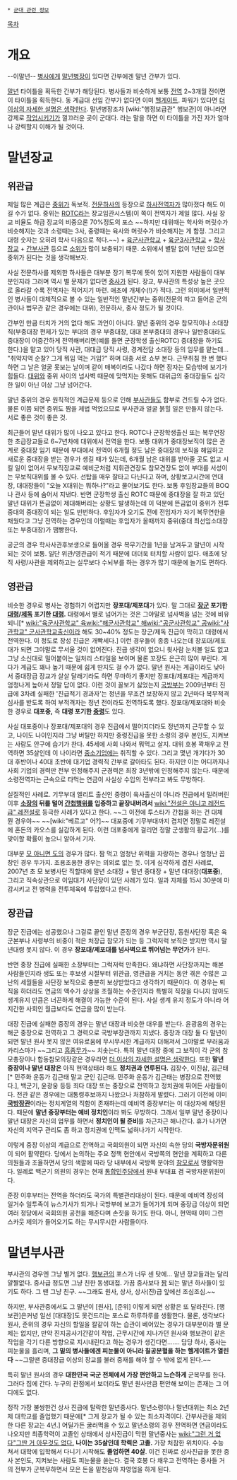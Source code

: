  * [[군대 관련 정보]]

[[목차]]

= 개요 =
--이말년-- [[병사]]에게 [[말년병장]]이 있다면 간부에겐 말년 간부가 있다.

[[말년]] 타이틀을 획득한 간부가 해당된다. 병사들과 비슷하게 보통 [[전역]] 2~3개월 전이면 이 타이틀을 획득한다. 동 계급대 선임 간부가 없다면 이미 [[헬게이트]]. 파워가 있다면 [[더 이상의 자세한 설명은 생략한다]]. 말년병장조차 [wiki:"행정보급관" 행보관]이 아니라면 강제로 [[작업]]시키기가 껄끄러운 곳이 군대다. 라는 말을 하면 이 타이틀을 가진 자가 얼마나 강력할지 이해가 될 것이다.

= 말년장교 =
== 위관급 ==
제일 많은 계급은 [[중위]]가 독보적. [[전문하사]]의 등장으로 [[하사]]전역자가 많아졌다 해도 이길 수가 없다. 중위는 [[ROTC]]라는 장교임관시스템(이 쪽이 전역자가 제일 많다. 사실 장교 비율도 하급 장교의 비중으론 70%정도의 포스 ~~하지만 대위때는 학사와 머릿수가 비슷해지는 것과 소령때는 3사, 중령때는 육사와 머릿수가 비슷해지는 게 함정. 그리고 대령 숫자는 오히려 학사 다음으로 적다.~~) + [[육군사관학교]] + [[육군3사관학교]] + [[학사장교]] + [[간부사관]] 등으로 [[소위]]가 많이 보충되기 때문. 소위에서 별탈 없이 1년만 있으면 중위가 된다는 것을 생각해보자.

사실 전문하사를 제외한 하사들은 대부분 장기 복무에 뜻이 있어 지원한 사람들이 대부분인지라 그러며 역시 별 문제가 없다면 [[중사]]가 된다. 장교, 부사관의 특성상 높은 곳으로 올라갈 수록 전역자는 적어지기 마련. 애초에 개체수(!)가 적다. 그런 의미에서 일반적인 병사들이 대체적으로 볼 수 있는 일반적인 말년간부는 중위(전문의 따고 들어온 군의관이나 법무관 같은 경우에는 대위), 전문하사, 중사 정도가 될 것이다.

간부인 만큼 터치가 거의 없다 해도 과언이 아니다. 말년 중위의 경우 참모직이나 소대장직(부중대장 편제가 있는 부대의 경우 부중대장, 대대 본부중대의 경우나 일반중대라도 중대장이 어중간하게 전역해버리면(예를 들면 군장학생 출신ROTC) 중대장을 하기도 한다.)을 맡고 있어 당직 사관, 대대급 당직 사령, 경계전담 소대장 등의 임무를 맡는데... "취약지역 순찰? 그게 뭐임 먹는 거임?" 하며 대충 서로 쇼부 본다. 근무취침 한 번 했다 하면 그 날은 얼굴 못보는 날이며 같이 매복이라도 나갔다 하면 잠자는 모습밖에 보기가 힘들다. [[대위]]와 중위 사이의 넘사벽 때문에 맞먹지는 못해도 대위급의 중대장들도 심각한 일이 아닌 이상 그냥 넘어간다.

말년 중위의 경우 원칙적인 계급문제 등으로 인해 [[부사관]]들도 함부로 건드릴 수가 없다. 물론 이쯤 되면 중위도 짬을 제법 먹었으므로 부사관과 얼굴 붉힐 일은 만들지 않는다. 서로 좋은 것이 좋은 것.

최근들어 말년 대위가 많이 나오고 있다고 한다. ROTC나 군장학생출신 또는 복무연장한 초급장교들로 6~7년차에 대위에서 전역을 한다. 보통 대위가 중대장보직이 많은 관계로 중대장 임기 때문에 부대에서 전역이 6개월 정도 남은 중대장의 보직을 해임하고 새로운 중대장을 받는 경우가 생길 때가 있는데, 6개월 남은 대위를 받아줄 곳도 없고 시킬 일이 없어서 무보직장교로 예비군처럼 지휘관견장도 참모견장도 없이 부대를 서성이는 무보직대위를 볼 수 있다. 선탑을 매우 잘타고 다닌다고 하며, 상황보고시간에 연대장, 대대장들이 "오늘 X대위는 뭐하나?"라고 물어보기도 한다. 보통 후임장교들의 BOQ나 관사 등에 숨어서 지낸다. 반면 군장학생 출신 ROTC 때문에 중대장을 잘 하고 있던 말년 대위가 뜬금없이 제대해버리는 상황도 발생하는데 이 덕분에 뜬금없이 중위가 전투중대의 중대장이 되는 일도 빈번하다. 후임자가 오기도 전에 전임자가 자기 복무연한을 채웠다고 그냥 전역하는 경우인데 이럴때는 후임자가 올때까지 중위(중대 최선임소대장 또는 부중대장)가 땜빵한다. 

공군의 경우 학사사관후보생으로 들어올 경우 복무기간을 1년을 남겨두고 말년이 시작되는 것이 보통. 일단 위관/영관급이 적기 때문에 더더욱 터치할 사람이 없다. 애초에 당직 사령/사관을 제외하고는 실무보다 수뇌부를 하는 경우가 많기 때문에 놀기도 편하다.

== 영관급 ==
비슷한 경우로 병사는 경험하기 어렵지만 '''장포대/제포대'''가 있다. 말 그대로 '''[[장군]] 포기한 [[대령]]/[[제독]] 포기한 [[대령]].''' 대령에서 별로 넘어가는 것은 그야말로 넘사벽을 넘는 것에 비유되니[* [[wiki:"육군사관학교" 육]][[wiki:"해군사관학교" 해]][[wiki:"공군사관학교" 공]][[wiki:"사관학교" 군사관학교]]출신이라 해도 30~40% 정도는 장군/제독 진급이 막히고 대령에서 전역한다. 이 정도로 장성 진급은 개빡세다.] 이런 경우들이 종종 나오는데 장포대/제포대가 되면 그야말로 무서울 것이 없어진다. 진급 생각이 없으니 윗사람 눈치볼 일도 없고 그냥 소신대로 밀어붙이는 일처리 스타일을 보이며 물론 꼬장도 은근히 많이 부린다. 게다가 계급도 꽤나 높기 때문에 쉽게 딴지도 걸 수가 없다. 말년 원사는 계급이라도 낮아서 중대장급 장교가 살살 달래기라도 하면 무마하기 좋지만 장포대/제포대는 계급까지 엄청나게 높아서 정말 답이 없다. 이런 것이 꼴보기 싫었는지 [[국방부]]는 2009년부터 진급에 3차례 실패한 '진급적기 경과자'는 정년을 무조건 보장하지 않고 2년마다 복무적격심사를 받도록 하여 부적격자는 정년 전이라도 전역하도록 했다. 장포대/제포대와 비슷한 경우로 '''대포중,''' 즉 '''대령 포기한 [[중령]]'''도 있다.

사실 대포중이나 장포대/제포대의 경우 진급에서 떨어지더라도 정년까지 근무할 수 있고, 나이도 나이인지라 그냥 버틸만 하지만 중령진급을 못한 소령의 경우 본인도, 지켜보는 사람도 안구에 습기가 찬다. 45세에 사회 나와서 뭐먹고 살지. 대위 호봉 꽉채우고 전역하면 35살인데 이 나이라면 [[중소기업]]에는 취직할 수 있다. 그리고 몇년 개기다가 30대 후반이나 40대 초반에 대기업 경력직 간부로 갈아타도 된다. 하지만 이는 어디까지나 사회 기업의 경력만 전부 인정해주지 군경력은 최장 3년밖에 인정해주지 않는다. 때문에 소령전역자는 근속으로 타먹는 연금이 사실상 수입의 전부라고 봐도 무방하다. 

실질적인 사례로. 기무부대 엘리트 출신인 중령이 육사출신이 아니라 진급에서 밀려버린 이후 '''[[소장]]의 뒤를 털어 [[간첩]]행위를 입증하고 끝장내버려서''' [[wiki:"전설은 아니고 레전드급" 레전설]]로 등극한 사례가 있다고 한다. ~~그 이전에 투스타가 간첩을 하는 건 대체 뭔 경우야~~ ~~[wiki:"베르고" 어?]~~ 대포중에 기무부대까지 겹치면 정말로 레전설에 혼돈의 카오스를 실감하게 된다. 이런 대포중에게 걸리면 정말 군생활의 황금기(…)를 맞이할 확률이 높으니 알아서 기자.

대부분 [[모 아니면 도]]의 경우가 많다. 짬 먹고 엄청난 위력을 자랑하는 경우나 엄청난 꼽창인 경우 두가지. 조용조용한 경우는 의외로 없는 듯. 이게 심각하게 겹친 사례로, 2007년 초 모 보병사단 직할대에 말년 소대장 + 말년 중대장 + 말년 대대장('''대포중'''), 그리고 직속상관으로 이임대기 사단장이 있던 사례가 있다. 일과 자체를 15시 30분에 마감시키고 전 병력을 전투체육에 투입했다고 한다.

== 장관급 ==
장군 진급에는 성공했으나 그걸로 끝인 말년 준장의 경우 부군단장, 동원사단장 혹은 육군본부나 사령부의 비중이 적은 처장급 참모가 되는 등 그럭저럭 보직은 받지만 역시 말년대령 못지 않다. 이 경우 '''장포대/제포대를 넘사벽으로 뛰어넘는 무언가'''가 된다. 

반면 중장 진급에 실패한 소장부터는 그럭저럭 만족한다. 왜냐하면 사단장까지는 해본 사람들인지라 생도 또는 후보생 시절부터 위관급, 영관급을 거치는 동안 겪은 수많은 고난의 세월들을 사단장 보직으로 충분히 보상받았다고 생각하기 때문이다. 이 경우는 퇴직을 하더라도 연금의 액수가 상상을 초월하는 수준인지라 특별히 직장을 다니지 않아도 생계유지 만큼은 너끈하게 해결이 가능한 수준이 된다. 사실 생계 유지 정도가 아니라 어지간한 사회인 월급보다도 연금을 많이 받는다.

대장 진급에 실패한 중장의 경우는 말년 대장과 비슷한 대우를 받는다. 윤광웅의 경우는 해군 중장으로 전역하고 그 경력으로 국방부장관까지 지냈다. 중장과 대장 둘 다 말년이 되면 말년 원사 못지 않은 여유로움에 무시무시한 계급까지 더해져서 그야말로 부러움과 카리스마가 ~~그리고 [[흠좀무]]가~~ 치솟는다. 특히 말년 대장 중에 그 보직이 각 군의 참모총장이나 합동참모의장같은 경우라면 [[더 이상의 자세한 설명은 생략한다]]. 또한 '''말년 중장이나 말년 대장은''' 아직 현역상태라 해도 '''정치권과 연루된다.''' 김장수, 이진삼, 김근태[* 민주화 운동가 김근태 말고 군인 김근태. 민주화 운동가 김근태는 병장으로 전역했다.], 백군기, 윤광웅 등등 죄다 대장 또는 중장으로 전역하고 정치권에 뛰어든 사람들이다. 전관 같은 경우에는 대통령후보까지 나왔으나 처참하게 발렸다. 그러기 이전에 이미 '''[[국방장관]]'''이라는 정치계열의 직함이 존재하는데 예비역 중장부터는 이 대상자에 해당된다. 때문에 '''말년 중장부터는 예비 정치인'''이라 봐도 무방하다. 그래서 일부 말년 중장이나 말년 대장은 자신의 업무를 하면서 '''정치인이 될 준비'''를 차근차근 해나간다. 휴가 나가면 자신의 지역구 관리도 좀 하고 정치권에 인맥도 넓혀나가기 시작한다. 

이렇게 중장 이상의 계급으로 전역하고 국회의원이 되면 자신의 속한 당의 '''국방자문위원'''이 되어 활약한다. 당에서 논의하는 주요 정책 현안에서 국방쪽의 현안을 계획하고 다른 의원들과 조율하면서 당의 색깔에 따라 당 내부에서 국방쪽 분야의 [[참모]]로서 맹활약한다. 일례로 백군기 의원의 경우는 현재 [[통합민주당]]에서 원내 부대표 겸 국방자문위원이다.

준장 이후부터는 전역을 하더라도 국가의 특별관리대상이 된다. 때문에 예비역 장성의 일거수 일투족이 뉴스기사가 되거나 국방부에 보고가 들어가게 되며 중장급 이상이 되면 여러 정당에서 국회의원 공천을 해준다며 손짓을 하기도 한다. 아니, 현역때 이미 그런 스카웃 제의가 들어오기도 하는 무시무시한 사람들이다. 

= 말년부사관 =
부사관의 경우엔 그냥 별거 없다. [[행보관]]의 포스가 너무 센 탓에... 말년 장교들과는 달리 얄짤없다. 중사급 정도면 그냥 친한 동생대접. 가끔 중사보다 [[짬]] 되는 말년 하사들이 있기도 하다. 그 땐 그냥 친구. ~~그래도 원사, 상사, 상사(진)급 앞에선 조심조심.~~

하지만, 부사관중에서도 그 말년이 [원사], [준위] 이렇게 되면 상황은 또 달라진다. [행보관]은커녕 일선 [대대장]도 못건드리는 포스로 하루하루를 생활한다. 물론, 생각보다 원사, 준위의 경우 자신의 할일을 칼같이 하는 습관이 베어있는 경우가 대부분이라 별 문제는 없지만, 만약 진지공사기간같이 작업, 근무시간에 지나가던 원사와 행보관이 같은 작업을 각기 다른 방향으로 지시내린다고 하는 경우가 생긴다면....... 담당 하사, 중사는 피눈물을 흘리며, '''그 밑의 병사들에겐 피눈물이 아니라 칠공분혈을 하는 헬게이트가 열린다''' ~~그럴땐 중대장급 이상의 장교를 불러 중재를 해야 할 수 밖에 없게 된다.~~ 

특히 말년 원사의 경우 '''대한민국 국군 전체에서 가장 편안하고 느슨하게''' 군복무를 한다. 그러다 집에 간다. 누구의 관점에서 보더라도 말년 원사만큼 편안해 보이는 존재는 그 어디에도 없다. 

정작 가장 불쌍한건 상사 진급에 탈락한 말년중사다. 말년소령이나 말년대위는 최소 2년제 대학교를 졸업했기 때문에[* 그게 장교가 될 수 있는 최소자격이다. 간부사관을 제외한 다른 장교는 4년.] 어딜가든 굴러먹을 수 있고 말년소령의 경우 전역하면 연금이라도 나오지만 최종학력이 고졸인 상태에서 상사진급이 막힌 말년중사는 [[wiki:"그런 거 없다"그딴 거 아무것도 없다.]] '''나이는 35살인데 학력은 고졸.''' 가장 처참한 위치이다. 수능 쳐서 대학에 입학해서 다니기 시작해도 '''졸업하면 40살'''. 이건 진짜로 상사진급을 못한 중사 본인도, 지켜보는 사람도 피눈물을 쏟는다. 결국 호봉 다 채우고 전역하는 중사들 거의 전부가 군복무하면서 모은 돈을 밑천삼아 자영업을 하게 된다.

